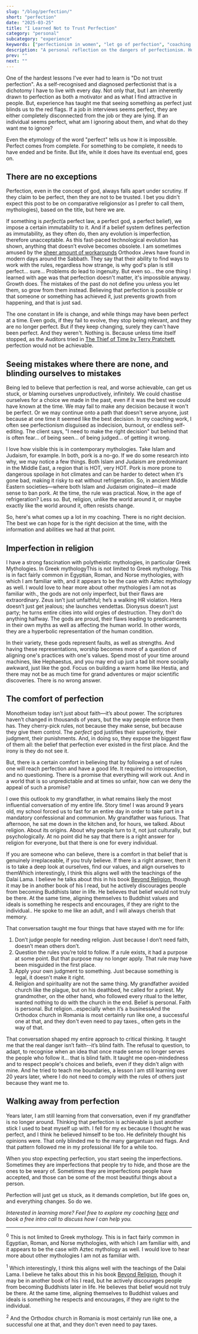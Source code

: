 ```yaml
---
slug: "/blog/perfection/"
short: "perfection"
date: "2025-03-25"
title: "I Learned Not to Trust Perfection"
category: "personal"
subcategory: "experience"
keywords: ["perfectionism in women", "let go of perfection", "coaching for perfectionists", "healing from perfectionism", "perfectionism and relationships", "self-help for women with perfectionism", "narcissist and people pleaser dynamic", "high achieving women and burnout", "religion and perfectionism", "letting go of control", "personal growth through imperfection", "perfectionism and self-worth", "female empowerment through imperfection", "toxic perfectionism", "spirituality without perfection", "Greek mythology and imperfection", "emotional growth through failure", "coaching women with high standards", "how perfectionism hides red flags", "faith vs religion in personal growth", "overcoming idealisation in love", "navigating personal change", "growth over perfection", "perfectionism and burnout in women", "rethinking perfection in modern life"]
description: "A personal reflection on the dangers of perfectionism. How it appears in and distorts love, faith, and self-worth. This post explores the myth of perfection through the lens of religion, relationships, and identity, and looks at how I am learning to let go of it."
prev: ""
next: ""
---
```



One of the hardest lessons I've ever had to learn is "Do not trust perfection". As a self-recognised and diagnosed perfectionist that is a dichotomy I have to live with every day. Not only that, but I am inherently drawn to perfection as both a motivator and as what I find attractive in people. But, experience has taught me that seeing something as perfect just blinds us to the red flags. If a job in interviews seems perfect, they are either completely disconnected from the job or they are lying. If an individual seems perfect, what am I ignoring about them, and what do they want me to ignore? 

Even the etymology of the word "perfect" tells us how it is impossible. Perfect comes from complete. For something to be complete, it needs to have ended and be finite. But life, while it does have its eventual end, goes on. 

## There are no exceptions

Perfection, even in the concept of god, always falls apart under scrutiny. If they claim to be perfect, then they are not to be trusted. I bet you didn't expect this post to be on comparative religions(or as I prefer to call them, mythologies), based on the title, but here we are. 

If something is _perfect_(a perfect law, a perfect god, a perfect belief), we impose a certain immutability to it. And if a belief system defines perfection as immutability, as they often do, then any evolution is imperfection, therefore unacceptable. As this fast-paced technological evolution has shown, anything that doesn’t evolve becomes obsolete. I am sometimes amused by the [sheer amount of workarounds](https://www.vice.com/en/article/a-gentiles-guide-to-cheating-the-shabbat/) Orthodox Jews have found in modern days around the Sabbath. They say that their ability to find ways to work with the rules, regardless how strange, is why god's plan is still perfect... sure... Problems do lead to ingenuity. But even so... the one thing I learned with age was that perfection doesn't matter, it's impossible anyway. Growth does. The mistakes of the past do not define you unless you let them, so grow from them instead. Believing that perfection is possible or that someone or something has achieved it, just prevents growth from happening, and that is just sad.

The one constant in life is change, and while things may have been perfect at a time. Even gods, if they fail to evolve, they stop being relevant, and they are no longer perfect. But if they keep changing, surely they can't have been perfect. And they weren't. Nothing is. Because unless time itself stopped, as the Auditors tried in [The Thief of Time by Terry Pratchett](https://www.goodreads.com/book/show/48002.Thief_of_Time), perfection would not be achievable.

## Seeing mistakes where there are none, and blinding ourselves to mistakes

Being led to believe that perfection is real, and worse achievable, can get us stuck, or blaming ourselves unproductively, infinitely. We could chastise ourselves for a choice we made in the past, even if it was the best we could have known at the time. We may fail to make any decision because it won't be perfect. Or we may continue onto a path that doesn't serve anyone, just because at one time it seemed like the best decision. In my coaching work, I often see perfectionism disguised as indecision, burnout, or endless self-editing. The client says, "I need to make the right decision" but behind that is often fear... of being seen... of being judged... of getting it wrong. 

I love how visible this is in contemporary mythologies. Take Islam and Judaism, for example. In both, pork is a no-go. If we do some research into why, we may notice a few things. Both Islam and Judaism are predominant in the Middle East, a region that is HOT, very HOT. Pork is more prone to dangerous spoilage in hot climates and can be harder to detect when it's gone bad, making it risky to eat without refrigeration. So, in ancient Middle Eastern societies—where both Islam and Judaism originated—it made sense to ban pork. At the time, the rule was practical. Now, in the age of refrigeration? Less so. But, religion, unlike the world around it, or maybe exactly like the world around it, often resists change.

So, here's what comes up a lot in my coaching. There is no right decision. The best we can hope for is the right decision at the time, with the information and abilities we had at that point.

## Imperfection in religion

I have a strong fascination with polytheistic mythologies, in particular Greek Mythologies. In Greek mythology<Footnote presentation="0">This is not limited to Greek mythology. This is in fact fairly common in Egyptian, Roman, and Norse mythologies, with which I am familiar with, and it appears to be the case with Aztec mythology as well. I would love to hear more about other mythologies I am not as familiar with.</Footnote>, the gods are not only imperfect, but their flaws are extraordinary. Zeus isn’t just unfaithful; he’s a walking HR violation. Hera doesn’t just get jealous; she launches vendettas. Dionysus doesn’t just party; he turns entire cities into wild orgies of destruction. They don’t do anything halfway. The gods are proud, their flaws leading to predicaments in their own myths as well as affecting the human world. In other words, they are a hyperbolic representation of the human condition. 

In their variety, these gods represent faults, as well as strengths. And having these representations, worship becomes more of a question of aligning one's practices with one's values. Spend most of your time around machines, like Hephaestus, and you may end up just a tad bit more socially awkward, just like the god. Focus on building a warm home like Hestia, and there may not be as much time for grand adventures or major scientific discoveries. There is no wrong answer. 

## The comfort of perfection

Monotheism today isn’t just about faith—it’s about power. The scriptures haven’t changed in thousands of years, but the way people enforce them has. They cherry-pick rules, not because they make sense, but because they give them control. The _perfect_ god justifies their superiority, their judgment, their punishments. And, in doing so, they expose the biggest flaw of them all: the belief that perfection ever existed in the first place. And the irony is they do not see it.

But, there is a certain comfort in believing that by following a set of rules one will reach perfection and have a good life. It required no introspection, and no questioning. There is a promise that everything will work out. And in a world that is so unpredictable and at times so unfair, how can we deny the appeal of such a promise?

I owe this outlook to my grandfather, in what remains likely the most influential conversation of my entire life. Story time! I was around 9 years old, my school forced us to fast for an entire day in order to take part in a mandatory confessional and communion. My grandfather was furious. That afternoon, he sat me down in the kitchen and, for hours, we talked. About religion. About its origins. About why people turn to it, not just culturally, but psychologically. At no point did he say that there is a right answer for religion for everyone, but that there is one for every individual. 

If you are someone who can believe, there is a comfort in that belief that is genuinely irreplaceable, if you truly believe. If there is a right answer, then it is to take a deep look at ourselves, find our values, and align ourselves to them<Footnote presentation="1">Which interestingly, I think this aligns well with the teachings of the Dalai Lama. I believe he talks about this in his book [Beyond Religion](https://www.goodreads.com/book/show/13412090-beyond-religion), though it may be in another book of his I read, but he actively discourages people from becoming Buddhists later in life. He believes that belief would not truly be there. At the same time, aligning themselves to Buddhist values and ideals is something he respects and encourages, if they are right to the individual.</Footnote>. He spoke to me like an adult, and I will always cherish that memory.

That conversation taught me four things that have stayed with me for life:
1. Don’t judge people for needing religion. Just because I don’t need faith, doesn’t mean others don’t.
2. Question the rules you’re told to follow. If a rule exists, it had a purpose at some point. But that purpose may no longer apply. That rule may have been misguided in the first place.
3. Apply your own judgment to something. Just because something is legal, it doesn't make it right.
4. Religion and spirituality are not the same thing. My grandfather avoided church like the plague, but on his deathbed, he called for a priest. My grandmother, on the other hand, who followed every ritual to the letter, wanted nothing to do with the church in the end. Belief is personal. Faith is personal. But religion...especially when it’s a business<Footnote presentation="2">And the Orthodox church in Romania is most certainly run like one, a successful one at that, and they don't even need to pay taxes.</Footnote>, often gets in the way of that.

That conversation shaped my entire approach to critical thinking. It taught me that the real danger isn’t faith--it’s blind faith. The refusal to question, to adapt, to recognise when an idea that once made sense no longer serves the people who follow it... that is blind faith. It taught me open-mindedness and to respect people's choices and beliefs, even if they didn't align with mine. And he tried to teach me boundaries, a lesson I am still learning over 20 years later, where I do not need to comply with the rules of others just because they want me to.

## Walking away from perfection

Years later, I am still learning from that conversation, even if my grandfather is no longer around. Thinking that perfection is achievable is just another stick I used to beat myself up with. I fell for my ex because I thought he was perfect, and I think he believed himself to be too. He definitely thought his opinions were. That only blinded me to the many gargantuan red flags. And that pattern followed me in my professional life for a while too. 

When you stop expecting perfection, you start seeing the imperfections. Sometimes they are imperfections that people try to hide, and those are the ones to be weary of. Sometimes they are imperfections people have accepted, and those can be some of the most beautiful things about a person.

Perfection will just get us stuck, as it demands completion, but life goes on, and everything changes. So do we.

_Interested in learning more? Feel free to explore my coaching [here](/coaching/) and book a free intro call to discuss how I can help you._

---
<sup>0</sup> This is not limited to Greek mythology. This is in fact fairly common in Egyptian, Roman, and Norse mythologies, with which I am familiar with, and it appears to be the case with Aztec mythology as well. I would love to hear more about other mythologies I am not as familiar with.

<sup>1</sup> Which interestingly, I think this aligns well with the teachings of the Dalai Lama. I believe he talks about this in his book [Beyond Religion](https://www.goodreads.com/book/show/13412090-beyond-religion), though it may be in another book of his I read, but he actively discourages people from becoming Buddhists later in life. He believes that belief would not truly be there. At the same time, aligning themselves to Buddhist values and ideals is something he respects and encourages, if they are right to the individual.

<sup>2</sup> And the Orthodox church in Romania is most certainly run like one, a successful one at that, and they don't even need to pay taxes.